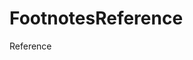 
<Meta title="Objects/Footnotes" component={FootnotesReference} />

# FootnotesReference

<Preview>
  <Story name="default">
    <Fragment>
      <p>
        Reference
        <FootnotesReference
          id={text("id", "id-1", "Reference")}
          prefix={text("prefix", "", "Reference")}
          text={text("text", "1", "Reference")}
          label={text("label", "", "Reference")}
        />
      </p>
      <FootnotesNotes
        notes={[
          {
            id: text("id", "id-1", "Notes"),
            prefix: text("prefix", "", "Notes"),
            text: text("text", "Note", "Notes"),
            label: text("label", "", "Notes"),
            url: text("url", "#", "Notes"),
          },
        ]}
      />
    </Fragment>
  </Story>
</Preview>

